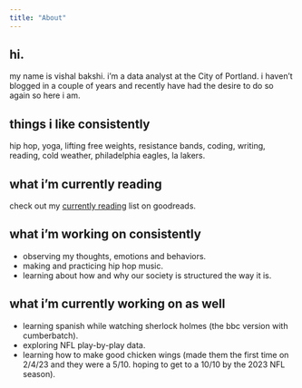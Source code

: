 ```yaml
---
title: "About"
---
```


## hi.

my name is vishal bakshi. i'm a data analyst at the City of Portland. i haven't blogged in a couple of years and recently have had the desire to do so again so here i am. 

## things i like consistently

hip hop, yoga, lifting free weights, resistance bands, coding, writing, reading, cold weather, philadelphia eagles, la lakers.

## what i'm currently reading

check out my [currently reading](https://www.goodreads.com/review/list/118261002-vishal-bakshi?ref=nav_mybooks&shelf=currently-reading) list on goodreads.

## what i'm working on consistently
- observing my thoughts, emotions and behaviors.
- making and practicing hip hop music.
- learning about how and why our society is structured the way it is.

## what i'm currently working on as well
- learning spanish while watching sherlock holmes (the bbc version with cumberbatch).
- exploring NFL play-by-play data.
- learning how to make good chicken wings (made them the first time on 2/4/23 and they were a 5/10. hoping to get to a 10/10 by the 2023 NFL season).

